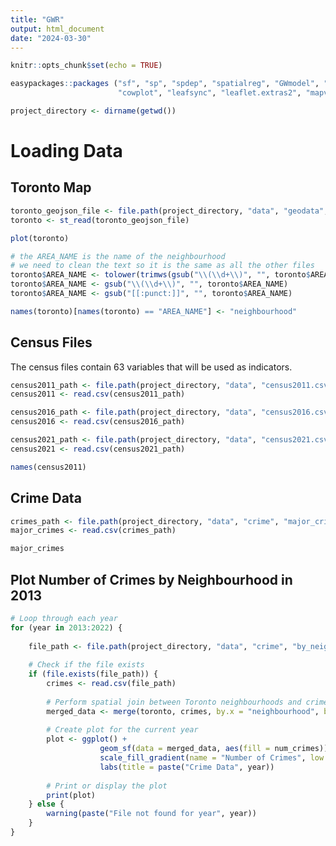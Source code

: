 ```yaml
---
title: "GWR"
output: html_document
date: "2024-03-30"
---
```


```r
knitr::opts_chunk$set(echo = TRUE)
```

```r
easypackages::packages ("sf", "sp", "spdep", "spatialreg", "GWmodel", "tmap", "mapview", "car", "RColorBrewer", 
                        "cowplot", "leafsync", "leaflet.extras2", "mapview", "tidyverse", "patchwork")
```

```r
project_directory <- dirname(getwd())
```

# Loading Data

## Toronto Map

```r
toronto_geojson_file <- file.path(project_directory, "data", "geodata", "neighbourhoods.geojson")
toronto <- st_read(toronto_geojson_file)
```

```r
plot(toronto)
```

```r
# the AREA_NAME is the name of the neighbourhood
# we need to clean the text so it is the same as all the other files
toronto$AREA_NAME <- tolower(trimws(gsub("\\(\\d+\\)", "", toronto$AREA_NAME)))
toronto$AREA_NAME <- gsub("\\(\\d+\\)", "", toronto$AREA_NAME)
toronto$AREA_NAME <- gsub("[[:punct:]]", "", toronto$AREA_NAME)

names(toronto)[names(toronto) == "AREA_NAME"] <- "neighbourhood"
```

##  Census Files

The census files contain 63 variables that will be used as indicators.

```r
census2011_path <- file.path(project_directory, "data", "census2011.csv")
census2011 <- read.csv(census2011_path)

census2016_path <- file.path(project_directory, "data", "census2016.csv")
census2016 <- read.csv(census2016_path)

census2021_path <- file.path(project_directory, "data", "census2021.csv")
census2021 <- read.csv(census2021_path)
```

```r
names(census2011)
```

## Crime Data

```r
crimes_path <- file.path(project_directory, "data", "crime", "major_crimes.csv")
major_crimes <- read.csv(crimes_path)
```

```r
major_crimes
```

## Plot Number of Crimes by Neighbourhood in 2013

```r
# Loop through each year
for (year in 2013:2022) {
    
    file_path <- file.path(project_directory, "data", "crime", "by_neighbourhood", paste0(year, "crimes_per_neighbourhood.csv"))
   
    # Check if the file exists
    if (file.exists(file_path)) {
        crimes <- read.csv(file_path)
        
        # Perform spatial join between Toronto neighbourhoods and crime data
        merged_data <- merge(toronto, crimes, by.x = "neighbourhood", by.y = "NEIGHBOURHOOD_140", all.x = TRUE)
        
        # Create plot for the current year
        plot <- ggplot() + 
                    geom_sf(data = merged_data, aes(fill = num_crimes)) +  # Fill polygons based on the number of crimes
                    scale_fill_gradient(name = "Number of Crimes", low = "lightblue", high = "darkred") +  # Adjust fill color gradient
                    labs(title = paste("Crime Data", year))
        
        # Print or display the plot
        print(plot)
    } else {
        warning(paste("File not found for year", year))
    }
}
```
